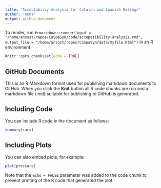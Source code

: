 ```yaml
---
title: "Acceptabiliy Analysis for Catalan and Spanish Ratings"
author: "Anna"
output: github_document
---
```


To render, run `#rmarkdown::render(input = "/home/ansost/repos/CaSpaSyn/code/accepatibility-analysis.rmd", output_file = "/home/ansost/repos/CaSpaSyn/data/myfile.html")` in an R environment. 

```r
knitr::opts_chunk$set(echo = TRUE)
```

## GitHub Documents

This is an R Markdown format used for publishing markdown documents to GitHub. When you click the **Knit** button all R code chunks are run and a markdown file (.md) suitable for publishing to GitHub is generated.

## Including Code

You can include R code in the document as follows:

```r
summary(cars)
```

## Including Plots

You can also embed plots, for example:

```r
plot(pressure)
```

Note that the `echo = FALSE` parameter was added to the code chunk to prevent printing of the R code that generated the plot.
